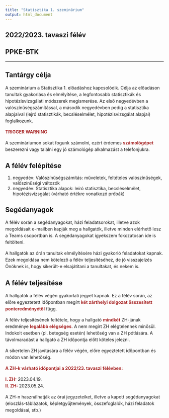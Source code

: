 ```yaml
---
title: "Statisztika 1. szeminárium"
output: html_document
---
```


## 2022/2023. tavaszi félév
## PPKE-BTK


***

<style>
  
  p {
    line-height: 1.5;
  }
  strong {
    color: #a82727;
  }
</style>

## Tantárgy célja   
  
A szeminárium a Statisztika 1. előadáshoz kapcsolódik. Célja az előadáson tanultak gyakorlása és elmélyítése, a legfontosabb statisztikák és hipotézisvizsgálati módszerek megismerése. Az első negyedévben a valószínűségszámítással, a második negyedévben pedig a statisztika alapjaival (lejró statisztikák, becsléselmélet, hipotézisvizsgálat alapjai) foglalkozunk.

**TRIGGER WARNING**  

A szemináriumon sokat fogunk számolni, ezért érdemes **számológépet** beszerezni vagy találni egy jó számológép alkalmazást a telefonjukra.  

## A félév felépítése  

1. negyedév: Valószínűségszámítás: műveletek, feltételes valószínűségek, valószínűségi változók  
2. negyedév: Statisztika alapok: leíró statisztika, becsléselmélet, hipotézisvizsgálat (várható értékre vonatkozó próbák)  
  

## Segédanyagok  
  
A félév során a segédanyagokat, házi feladatsorokat, illetve azok megoldásait e-mailben kapják meg a hallgatók, illetve minden elérhető lesz a Teams csoportban is. A segédanyagokat igyekszem fokozatosan ide is feltölteni.

A hallgatók az órán tanultak elmélyítésére házi gyakorló feladatokat kapnak. Ezek megoldása nem kötelező a félév teljesítéséhez, de jó visszajelzés Önöknek is, hogy sikerült-e elsajátítani a tanultakat, és nekem is.  

## A félév teljesítése
  
A hallgatók a félév végén gyakorlati jegyet kapnak. Ez a félév során, az előre egyeztetett időpontban megírt **két zárthelyi dolgozat összesített ponteredményétől** függ.  

A félév teljesítésének feltétele, hogy a hallgató **mindkét** ZH-jának eredménye **legalább elégséges**. A nem megírt ZH elégtelennek minősül. Indokolt esetben (pl. betegség esetén) lehetőség van a ZH pótlására. A távolmaradást a hallgató a ZH időpontja előtt köteles jelezni.  

A sikertelen ZH javítására a félév végén, előre egyeztetett időpontban és módon van lehetőség.  

**A ZH-k várható időpontjai a 2022/23. tavaszi félévben:**
  
**I. ZH:** 2023.04.19.   
**II. ZH:** 2023.05.24.  
  

A ZH-n használhatják az órai jegyzeteiket, illetve a kapott segédanyagokat (eloszlás-táblázatok, képletgyűjtemények, összefoglalók, házi feladatok megoldásai, stb.)

